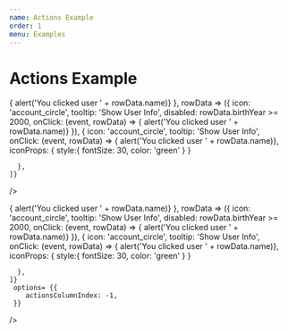 ```yaml
---
name: Actions Example
order: 1
menu: Examples
---
```



# Actions Example

<Playground>
  <MaterialTable
    columns={[
      {title: 'Name', field: 'name'},
      {title: 'Surname', field: 'surname'},
      {title: 'Birth Year', field: 'birthYear', type: 'numeric'},
      {title: 'Birth Place', field: 'birthCity', lookup: {34: 'İstanbul', 63: 'Şanlıurfa'}},      
    ]}
    data={[
      {name: 'Mehmet', surname: 'Baran', birthYear: 1987, birthCity: 63},
      {name: 'Zerya Betül', surname: 'Baran', birthYear: 2017, birthCity: 34},
    ]}
    title="Actions"
    actions={[
      {
        icon: 'account_circle',
        tooltip: 'Show User Info',
        onClick: (event, rowData) => { alert('You clicked user ' + rowData.name)}
      },
      rowData => ({
        icon: 'account_circle',
        tooltip: 'Show User Info',
        disabled: rowData.birthYear >= 2000,
        onClick: (event, rowData) => { alert('You clicked user ' + rowData.name)}
      }),
      {
        icon: 'account_circle',
        tooltip: 'Show User Info',
        onClick: (event, rowData) => { alert('You clicked user ' + rowData.name)},
        iconProps: {
          style:{
            fontSize: 30,
            color: 'green'
          }
        }

      },
    ]}
  />
</Playground>

<Playground>
  <MaterialTable
    columns={[
      {title: 'Name', field: 'name'},
      {title: 'Surname', field: 'surname'},
      {title: 'Birth Year', field: 'birthYear', type: 'numeric'},
      {title: 'Birth Place', field: 'birthCity', lookup: {34: 'İstanbul', 63: 'Şanlıurfa'}},      
    ]}
    data={[
      {name: 'Mehmet', surname: 'Baran', birthYear: 1987, birthCity: 63},
      {name: 'Zerya Betül', surname: 'Baran', birthYear: 2017, birthCity: 34},
    ]}
    title="Actions With Column Index"
    actions={[
      {
        icon: 'account_circle',
        tooltip: 'Show User Info',
        onClick: (event, rowData) => { alert('You clicked user ' + rowData.name)}
      },
      rowData => ({
        icon: 'account_circle',
        tooltip: 'Show User Info',
        disabled: rowData.birthYear >= 2000,
        onClick: (event, rowData) => { alert('You clicked user ' + rowData.name)}
      }),
      {
        icon: 'account_circle',
        tooltip: 'Show User Info',
        onClick: (event, rowData) => { alert('You clicked user ' + rowData.name)},
        iconProps: {
          style:{
            fontSize: 30,
            color: 'green'
          }
        }

      },
    ]}
     options= {{
        actionsColumnIndex: -1,
     }}
  />
</Playground>